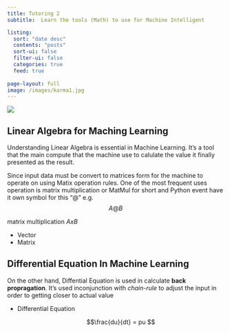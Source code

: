 ```yaml
---
title: Tutoring 2
subtitle:  Learn the tools (Math) to use for Machine Intelligent

listing:
  sort: "date desc"
  contents: "posts"
  sort-ui: false
  filter-ui: false
  categories: true
  feed: true
 
page-layout: full
image: /images/karma1.jpg
---
```

![](/images/gradientv12.jpg)

## Linear Algebra for Maching Learning
Understanding Linear Algebra is essential in Machine Learning. It's a tool that the main compute that the machine use to calulate the value it finally presented as the result.

Since input data must be convert to matrices form for the machine to operate on using Matix operation rules.
One of the most frequent uses operation is matrix multiplication or MatMul for short and Python event have it own symbol for this "@" e.g.
$$ A@B $$

::: {.callout-tip}

matrix multiplication $AxB$
:::

- Vector
- Matrix



## Differential Equation In Machine Learning

On the other hand, Diffential Equation is used in calculate **back propragation**. It's used inconjunction with *chain-rule* to adjust the input in order to getting closer to actual value

- Differential Equation

   $$\frac{du}{dt} = pu  $$
